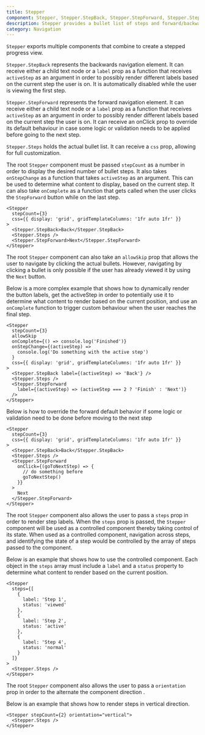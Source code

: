 ```yaml
---
title: Stepper
component: Stepper, Stepper.StepBack, Stepper.StepForward, Stepper.Steps
description: Stepper provides a bullet list of steps and forward/backwards navigation buttons.
category: Navigation
---
```


`Stepper` exports multiple components that combine to create a stepped progress view.

`Stepper.StepBack` represents the backwards navigation element. It can receive either a child text node or a `label` prop as a function that receives `activeStep` as an argument in order to possibly render different labels based on the current step the user is on. It is automatically disabled while the user is viewing the first step.

`Stepper.StepForward` represents the forward navigation element. It can receive either a child text node or a `label` prop as a function that receives `activeStep` as an argument in order to possibly render different labels based on the current step the user is on. It can receive an onClick prop to override its default behaviour in case some logic or validation needs to be applied before going to the next step.

`Stepper.Steps` holds the actual bullet list. It can receive a `css` prop, allowing for full customization.

The root `Stepper` component must be passed `stepCount` as a number in order to display the desired number of bullet steps. It also takes `onStepChange` as a function that takes `activeStep` as an argument. This can be used to determine what content to display, based on the current step. It can also take `onComplete` as a function that gets called when the user clicks the `StepForward` button while on the last step.

```tsx preview
<Stepper
  stepCount={3}
  css={{ display: 'grid', gridTemplateColumns: '1fr auto 1fr' }}
>
  <Stepper.StepBack>Back</Stepper.StepBack>
  <Stepper.Steps />
  <Stepper.StepForward>Next</Stepper.StepForward>
</Stepper>
```

The root `Stepper` component can also take an `allowSkip` prop that allows the user to navigate by clicking the actual bullets. However, navigating by clicking a bullet is only possible if the user has already viewed it by using the `Next` button.

Below is a more complex example that shows how to dynamically render the button labels, get the activeStep in order to potentially use it to determine what content to render based on the current position, and use an `onComplete` function to trigger custom behaviour when the user reaches the final step.

```tsx preview
<Stepper
  stepCount={3}
  allowSkip
  onComplete={() => console.log('Finished')}
  onStepChange={(activeStep) =>
    console.log('Do something with the active step')
  }
  css={{ display: 'grid', gridTemplateColumns: '1fr auto 1fr' }}
>
  <Stepper.StepBack label={(activeStep) => 'Back'} />
  <Stepper.Steps />
  <Stepper.StepForward
    label={(activeStep) => (activeStep === 2 ? 'Finish' : 'Next')}
  />
</Stepper>
```

Below is how to override the forward default behavior if some logic or validation need to be done before moving to the next step

```tsx preview
<Stepper
  stepCount={3}
  css={{ display: 'grid', gridTemplateColumns: '1fr auto 1fr' }}
>
  <Stepper.StepBack>Back</Stepper.StepBack>
  <Stepper.Steps />
  <Stepper.StepForward
    onClick={(goToNextStep) => {
      // do something before
      goToNextStep()
    }}
  >
    Next
  </Stepper.StepForward>
</Stepper>
```

The root `Stepper` component also allows the user to pass a `steps` prop in order to render step labels. When the `steps` prop is passed, the `Stepper` component will be used as a controlled component thereby taking control of its state. When used as a controlled component, navigation across steps, and identifying the state of a step would be controlled by the array of steps passed to the component.

Below is an example that shows how to use the controlled component. Each object in the `steps` array must include a `label` and a `status` property to determine what content to render based on the current position.

```tsx preview
<Stepper
  steps={[
    {
      label: 'Step 1',
      status: 'viewed'
    },
    {
      label: 'Step 2',
      status: 'active'
    },
    {
      label: 'Step 4',
      status: 'normal'
    }
  ]}
>
  <Stepper.Steps />
</Stepper>
```

The root `Stepper` component also allows the user to pass a `orientation` prop in order to the alternate the component direction .

Below is an example that shows how to render steps in vertical direction.

```tsx preview
<Stepper stepCount={2} orientation="vertical">
  <Stepper.Steps />
</Stepper>
```
